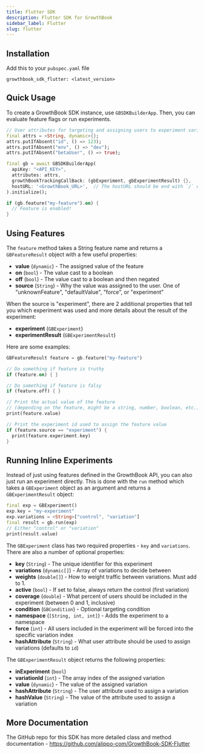 ```yaml
---
title: Flutter SDK
description: Flutter SDK for GrowthBook
sidebar_label: Flutter
slug: flutter
---
```


## Installation

Add this to your `pubspec.yaml` file

```
growthbook_sdk_flutter: <latest_version>
```

## Quick Usage

To create a GrowthBook SDK instance, use `GBSDKBuilderApp`. Then, you can evaluate feature flags or run experiments.

```dart
// User attributes for targeting and assigning users to experiment variations
final attrs = <String, dynamic>{};
attrs.putIfAbsent("id", () => 123);
attrs.putIfAbsent("env", () => "dev");
attrs.putIfAbsent("betaUser", () => true);

final gb = await GBSDKBuilderApp(
  apiKey: "<API_KEY>",
  attributes: attrs,
  growthBookTrackingCallBack: (gbExperiment, gbExperimentResult) {},
  hostURL: '<GrowthBook_URL>',  // The hostURL should be end with `/` ex. `https://cdn.growthbook.io/`. 
).initialize();

if (gb.feature("my-feature").on) {
  // Feature is enabled!
}
```

## Using Features

The `feature` method takes a String feature name and returns a `GBFeatureResult` object with a few useful properties:

- **value** (`dynamic`) - The assigned value of the feature
- **on** (`bool`) - The value cast to a boolean
- **off** (`bool`) - The value cast to a boolean and then negated
- **source** (`String`) - Why the value was assigned to the user. One of "unknownFeature", "defaultValue", "force", or "experiment"

When the source is "experiment", there are 2 additional properties that tell you which experiment was used and more details about the result of the experiment:

- **experiment** (`GBExperiment`)
- **experimentResult** (`GBExperimentResult`)

Here are some examples:

```dart
GBFeatureResult feature = gb.feature("my-feature")

// Do something if feature is truthy
if (feature.on) { }

// Do something if feature is falsy
if (feature.off) { }

// Print the actual value of the feature
// (depending on the feature, might be a string, number, boolean, etc.)
print(feature.value)

// Print the experiment id used to assign the feature value
if (feature.source == "experiment") {
  print(feature.experiment.key)
}
```

## Running Inline Experiments

Instead of just using features defined in the GrowthBook API, you can also just run an experiment directly. This is done with the `run` method which takes a `GBExperiment` object as an argument and returns a `GBExperimentResult` object:

```dart
final exp = GBExperiment()
exp.key = "my-experiment"
exp.variations = <String>["control", "variation"]
final result = gb.run(exp)
// Either "control" or "variation"
print(result.value)
```

The `GBExperiment` class has two required properties - `key` and `variations`. There are also a number of optional properties:

- **key** (`String`) - The unique identifier for this experiment
- **variations** (`dynamic[]`) - Array of variations to decide between
- **weights** (`double[]`) - How to weight traffic between variations. Must add to 1.
- **active** (`bool`) - If set to false, always return the control (first variation)
- **coverage** (`double`) - What percent of users should be included in the experiment (between 0 and 1, inclusive)
- **condition** (`GBCondition`) - Optional targeting condition
- **namespace** (`[String, int, int]`) - Adds the experiment to a namespace
- **force** (`int`) - All users included in the experiment will be forced into the specific variation index
- **hashAttribute** (`String`) - What user attribute should be used to assign variations (defaults to `id`)

The `GBExperimentResult` object returns the following properties:

- **inExperiment** (`bool`)
- **variationId** (`int`) - The array index of the assigned variation
- **value** (`dynamic`) - The value of the assigned variation
- **hashAttribute** (`String`) - The user attribute used to assign a variation
- **hashValue** (`String`) - The value of the attribute used to assign a variation

## More Documentation

The GitHub repo for this SDK has more detailed class and method documentation - https://github.com/alippo-com/GrowthBook-SDK-Flutter

